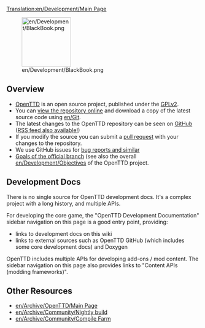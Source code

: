 [[Translation:en/Development/Main Page]]
{{en/Development/Navigation}}

[[File:en/Development/BlackBook.png|128px]]

==Overview==
* [https://www.openttd.org OpenTTD] is an open source project, published under the [https://www.gnu.org/licenses/old-licenses/gpl-2.0.html GPLv2]. 
* You can [https://github.com/OpenTTD/OpenTTD view the repository online] and download a copy of the latest source code using [[en/Git]]. 
* The latest changes to the OpenTTD repository can be seen on [https://github.com/OpenTTD/OpenTTD/commits GitHub] ([https://github.com/OpenTTD/OpenTTD/commits/master.atom RSS feed also available!])
* If you modify the source you can submit a [https://github.com/OpenTTD/OpenTTD/blob/master/CONTRIBUTING.md#pull-requests pull request] with your changes to the repository.
* We use GitHub issues for [https://github.com/OpenTTD/OpenTTD/blob/master/CONTRIBUTING.md#using-the-issue-tracker bug reports and similar]
* [https://github.com/OpenTTD/OpenTTD/blob/master/CONTRIBUTING.md#project-goals Goals of the official branch] (see also the overall [[en/Development/Objectives]] of the OpenTTD project.

==Development Docs==
There is no single source for OpenTTD development docs.  It's a complex project with a long history, and multiple APIs.

For developing the core game, the "OpenTTD Development Documentation" sidebar navigation on this page is a good entry point, providing:
* links to development docs on this wiki
* links to external sources such as OpenTTD GitHub (which includes some core development docs) and Doxygen


OpenTTD includes multiple APIs for developing add-ons / mod content.  The sidebar navigation on this page also provides links to "Content APIs (modding frameworks)".

==Other Resources==

*[[en/Archive/OpenTTD/Main Page]]
*[[en/Archive/Community/Nightly build]]
*[[en/Archive/Community/Compile Farm]]

